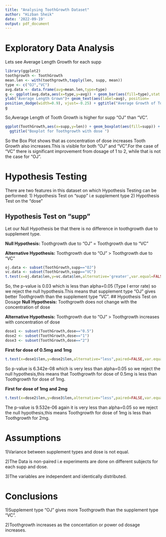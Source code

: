 ---
title: "Analysing ToothGrowth Dataset"
author: "Hizban Sheik"
date: '2022-09-19'
output: pdf_document
---

# Exploratory Data Analysis

Lets see Average Length Growth for each supp

```{r,figalign='center',fig.cap="Mean of the Teeth Growth Length for each type",fig.height=3.5,fig.width=4}
library(ggplot2)
toothgrowth <- ToothGrowth
mean.len <- with(toothgrowth,tapply(len, supp, mean))
type <- c("OJ","VC")
avg.data <- data.frame(avg=mean.len,type=type)
g <- ggplot(avg.data,aes(x=type,y=avg)) + geom_bar(aes(fill=type),stat = 'identity') + 
ylab("Average Length Grown")+ geom_text(aes(label=avg), position=
position_dodge(width=0.9), vjust=-0.25) + ggtitle("Average Growth of Tooth Length for each supp")
g
```

So,Average Length of Tooth Growth is higher for supp "OJ" than "VC". 
\newpage

```{r,fig.align='center',fig.height=5.5,fig.width=6}
ggplot(ToothGrowth,aes(x=supp,y=len)) + geom_boxplot(aes(fill=supp)) + facet_grid(.~dose) + 
  ggtitle("Boxplot for Toothgrowth with dose ")
```
So the Box Plot shows that as concentration of dose increases Tooth Growth also increases.This is visible for both "OJ" and "VC".For the case of "VC" there is significant improvement from dosage of 1 to 2, while that is not the case for "OJ".

# Hypothesis Testing
There are two features in this dataset on which Hypothesis Testing can be performed:
1) Hypothesis Test on "supp" i.e supplement type
2) Hypothesis Test on the "dose"

## Hypothesis Test on "supp"

Let our Null Hypothesis be that there is no difference in toothgrowth due to supplement type. 

**Null Hypothesis:** Toothgrowth due to "OJ" = Toothgrowth due to "VC" 

**Alternative Hypothesis:** Toothgrowth due to "OJ" > Toothgrowth due to "VC"
```{r}
oj.data <- subset(ToothGrowth,supp=="OJ")
vc.data <- subset(ToothGrowth,supp=="VC")
t.test(x=oj.data$len,y=vc.data$len,alternative='greater',var.equal=FALSE,paired=FALSE)
```
So, the p-value is 0.03 which is less than alpha=0.05 (Type I error rate) so we reject the null hypothesis.This means that supplement type "OJ" gives better Toothgrowth than the supplement type "VC".
## Hypothesis Test on Dosage
**Null Hypothesis:** Toothgrowth does not change with the concentration of dose

**Alternative Hypothesis:** Toothgrowth due to "OJ" > Toothgrowth increases with concentration of dose

```{r}
dose1 <- subset(ToothGrowth,dose=="0.5")
dose2 <- subset(ToothGrowth,dose=="1")
dose3 <- subset(ToothGrowth,dose=="2")
```

**First for dose of 0.5mg and 1mg**
```{r}
t.test(x=dose1$len,y=dose2$len,alternative="less",paired=FALSE,var.equal=FALSE)
```
So p-value is 6.342e-08 which is very less than alpha=0.05 so we reject the null hypothesis,this means that Toothgrowth for dose of 0.5mg is less than Toothgrowth for dose of 1mg. 

**First for dose of 1mg and 2mg**
```{r}
t.test(x=dose2$len,y=dose3$len,alternative="less",paired=FALSE,var.equal=FALSE)
```
The p-value is 9.532e-06 again it is very less than alpha=0.05 so we reject the null hypothesis,this means Toothgrowth for dose of 1mg is less than Toothgrowth for 2mg.

# Assumptions
1)Variance between supplement types and dose is not equal. 

2)The Data is non-paired i.e experiments are done on different subjects for each supp and dose. 

3)The variables are independent and identically distributed.

# Conclusions

1)Supplement type "OJ" gives more Toothgrowth than the supplement type "VC". 

2)Toothgrowth increases as the concentation or power od dosage increases. 